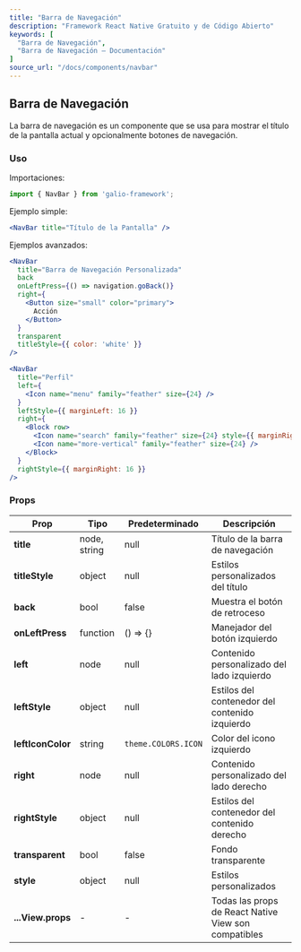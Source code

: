 ```yaml
---
title: "Barra de Navegación"
description: "Framework React Native Gratuito y de Código Abierto"
keywords: [
  "Barra de Navegación",
  "Barra de Navegación – Documentación"
]
source_url: "/docs/components/navbar"
---
```


## Barra de Navegación

La barra de navegación es un componente que se usa para mostrar el título de la pantalla actual y opcionalmente botones de navegación.

### Uso

Importaciones:

```jsx
import { NavBar } from 'galio-framework';
```

Ejemplo simple:

```jsx
<NavBar title="Título de la Pantalla" />
```

Ejemplos avanzados:

```jsx
<NavBar
  title="Barra de Navegación Personalizada"
  back
  onLeftPress={() => navigation.goBack()}
  right={
    <Button size="small" color="primary">
      Acción
    </Button>
  }
  transparent
  titleStyle={{ color: 'white' }}
/>

<NavBar
  title="Perfil"
  left={
    <Icon name="menu" family="feather" size={24} />
  }
  leftStyle={{ marginLeft: 16 }}
  right={
    <Block row>
      <Icon name="search" family="feather" size={24} style={{ marginRight: 16 }} />
      <Icon name="more-vertical" family="feather" size={24} />
    </Block>
  }
  rightStyle={{ marginRight: 16 }}
/>
```

### Props

| Prop          | Tipo         | Predeterminado            | Descripción                                                  |
| ------------- | ------------ | -------------------------- | ------------------------------------------------------------ |
| **title**     | node, string | null                       | Título de la barra de navegación                             |
| **titleStyle**| object       | null                       | Estilos personalizados del título                            |
| **back**      | bool         | false                      | Muestra el botón de retroceso                               |
| **onLeftPress**| function    | () => {}                   | Manejador del botón izquierdo                               |
| **left**      | node         | null                       | Contenido personalizado del lado izquierdo                   |
| **leftStyle** | object       | null                       | Estilos del contenedor del contenido izquierdo               |
| **leftIconColor** | string   | `theme.COLORS.ICON`          | Color del icono izquierdo                                    |
| **right**     | node         | null                       | Contenido personalizado del lado derecho                     |
| **rightStyle**| object       | null                       | Estilos del contenedor del contenido derecho                 |
| **transparent**| bool        | false                      | Fondo transparente                                           |
| **style**     | object       | null                       | Estilos personalizados                                       |
| **...View.props** | -      | -                          | Todas las props de React Native View son compatibles        |
